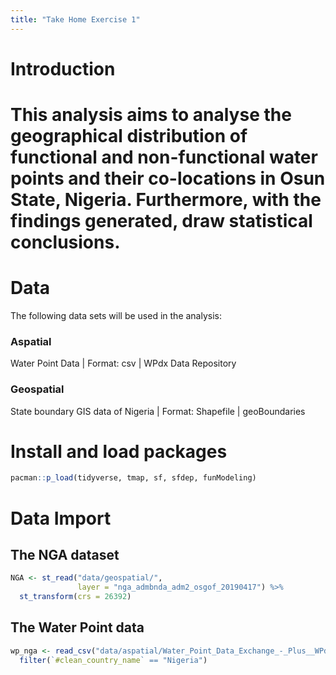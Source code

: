 ```yaml
---
title: "Take Home Exercise 1"
---
```


# Introduction

# This analysis aims to analyse the geographical distribution of functional and non-functional water points and their co-locations in Osun State, Nigeria. Furthermore, with the findings generated, draw statistical conclusions.

# Data

The following data sets will be used in the analysis:

### Aspatial

Water Point Data \| Format: csv \| WPdx Data Repository

### Geospatial

State boundary GIS data of Nigeria \| Format: Shapefile \| geoBoundaries

# Install and load packages

```r
pacman::p_load(tidyverse, tmap, sf, sfdep, funModeling) 
```

# Data Import
## The NGA dataset
```r
NGA <- st_read("data/geospatial/",
               layer = "nga_admbnda_adm2_osgof_20190417") %>%
  st_transform(crs = 26392)
```

## The Water Point data
```r
wp_nga <- read_csv("data/aspatial/Water_Point_Data_Exchange_-_Plus__WPdx__.csv") %>%
  filter(`#clean_country_name` == "Nigeria")
```